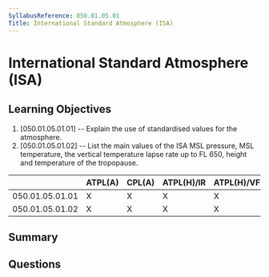```yaml
---
SyllabusReference: 050.01.05.01
Title: International Standard Atmosphere (ISA)
---
```


# International Standard Atmosphere (ISA)

## Learning Objectives

1. [050.01.05.01.01] -- Explain the use of standardised values for the
   atmosphere.
2. [050.01.05.01.02] -- List the main values of the ISA MSL pressure, MSL
   temperature, the vertical temperature lapse rate up to FL 650, height and
   temperature of the tropopause.

|                 | ATPL(A) | CPL(A) | ATPL(H)/IR | ATPL(H)/VFR | CPL(H) | IR  | CBIR(A) |
| --------------- | ------- | ------ | ---------- | ----------- | ------ | --- | ------- |
| 050.01.05.01.01 | X       | X      | X          | X           | X      | X   | X       |
| 050.01.05.01.02 | X       | X      | X          | X           | X      | X   | X       |

## Summary

## Questions
